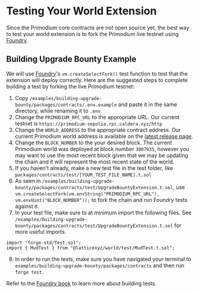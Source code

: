 # Testing Your World Extension

Since the Primodium core contracts are not open source yet, the best way to test your world extension is to fork the Primodium live testnet using
[Foundry](https://github.com/foundry-rs/foundry).

## Building Upgrade Bounty Example

We will use [Foundry](https://book.getfoundry.sh/cheatcodes/create-select-fork)'s `vm.createSelectFork()` test function to test that the extension will deploy correctly. Here are the suggested steps to complete building a test by forking the live Primodium testnet:

1. Copy `/examples/building-upgrade-bounty/packages/contracts/.env.example` and paste it in the same directory, while renaming it to `.env`.
2. Change the `PRIMODIUM_RPC_URL` to the appropriate URL. Our current testnet is `https://primodium-sepolia.rpc.caldera.xyz/http`
3. Change the `WORLD_ADDRESS` to the appropriate contract address. Our current Primodium world address is available on the [latest release page](../latest.mdx).
4. Change the `BLOCK_NUMBER` to the your desired block. The current Primodium world was deployed at block number `3007935`, however you may want to use the most recent block given that we may be updating the chain and it will represent the most recent state of the world.
5. If you haven't already, make a new test file in the test folder, like `packages/contracts/test/[YOUR_TEST_FILE_NAME].t.sol`
6. As seen in `/examples/building-upgrade-bounty/packages/contracts/test/UpgradeBountyExtension.t.sol`, use `vm.createSelectFork(vm.envString("PRIMODIUM_RPC_URL"), vm.envUint("BLOCK_NUMBER"));` to fork the chain and run Foundry tests against it.
7. In your test file, make sure to at minimum import the following files. See `/examples/building-upgrade-bounty/packages/contracts/test/UpgradeBountyExtension.t.sol` for more useful imports.

```solidity showLineNumbers copy
import "forge-std/Test.sol";
import { MudTest } from "@latticexyz/world/test/MudTest.t.sol";
```

8. In order to run the tests, make sure you have navigated your terminal to `examples/building-upgrade-bounty/packages/contracts` and then run `forge test`.

Refer to the [Foundry book](https://book.getfoundry.sh/forge/tests?highlight=test#tests) to learn more about building tests.
